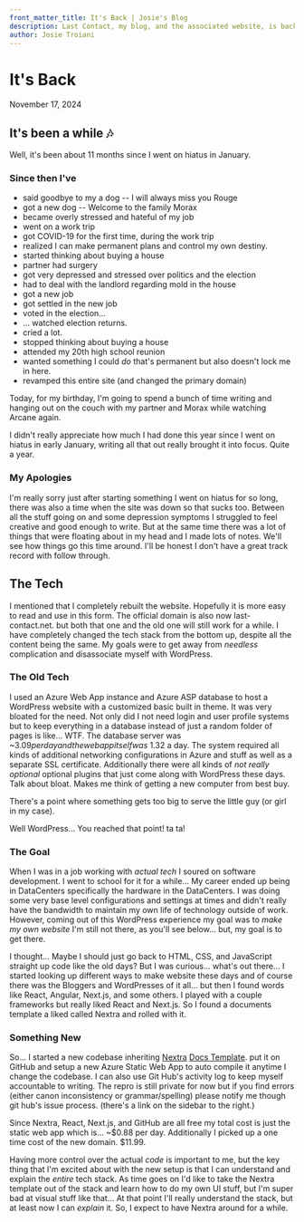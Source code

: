 ```yaml
---
front_matter_title: It's Back | Josie's Blog
description: Last Contact, my blog, and the associated website, is back! Read about it here!
author: Josie Troiani
---
```

# It's Back

November 17, 2024

## It's been a while 🎶

Well, it's been about 11 months since I went on hiatus in January.

### Since then I've

- said goodbye to my a dog -- I will always miss you Rouge
- got a new dog -- Welcome to the family Morax
- became overly stressed and hateful of my job
- went on a work trip
- got COVID-19 for the first time, during the work trip
- realized I can make permanent plans and control my own destiny.
- started thinking about buying a house
- partner had surgery
- got very depressed and stressed over politics and the election
- had to deal with the landlord regarding mold in the house
- got a new job
- got settled in the new job
- voted in the election...
- ... watched election returns.
- cried a lot.
- stopped thinking about buying a house
- attended my 20th high school reunion
- wanted something I could *do* that's permanent but also doesn't lock me in here.
- revamped this entire site (and changed the primary domain)

Today, for my birthday, I'm going to spend a bunch of time writing and hanging out on the couch with my partner and Morax while watching Arcane again.

I didn't really appreciate how much I had done this year since I went on hiatus in early January, writing all that out really brought it into focus. Quite a year.

### My Apologies

I'm really sorry just after starting something I went on hiatus for so long, there was also a time when the site was down so that sucks too. Between all the stuff going on and some depression symptoms I struggled to feel creative and good enough to write. But at the same time there was a lot of things that were floating about in my head and I made lots of notes. We'll see how things go this time around. I'll be honest I don't have a great track record with follow through.

## The Tech

I mentioned that I completely rebuilt the website. Hopefully it is more easy to read and use in this form. The official domain is also now last-contact.net. but both that one and the old one will still work for a while. I have completely changed the tech stack from the bottom up, despite all the content being the same. My goals were to get away from *needless* complication and disassociate myself with WordPress.

### The Old Tech

I used an Azure Web App instance and Azure ASP database to host a WordPress website with a customized basic built in theme. It was very bloated for the need. Not only did I not need login and user profile systems but to keep everything in a database instead of just a random folder of pages is like... WTF. The database server was ~$3.09 per day and the web app itself was ~$1.32 a day. The system required all kinds of additional networking configurations in Azure and stuff as well as a separate SSL certificate. Additionally there were all kinds of *not really optional* optional plugins that just come along with WordPress these days. Talk about bloat. Makes me think of getting a new computer from best buy.

There's a point where something gets too big to serve the little guy (or girl in my case).

Well WordPress... You reached that point! ta ta!

### The Goal

When I was in a job working with *actual tech* I soured on software development. I went to school for it for a while... My career ended up being in DataCenters specifically the hardware in the DataCenters. I was doing some very base level configurations and settings at times and didn't really have the bandwidth to maintain my own life of technology outside of work. However, coming out of this WordPress experience my goal was to *make my own website* I'm still not there, as you'll see below... but, my goal is to get there.

I thought... Maybe I should just go back to HTML, CSS, and JavaScript straight up code like the old days? But I was curious... what's out there... I started looking up different ways to make website these days and of course there was the Bloggers and WordPresses of it all... but then I found words like React, Angular, Next.js, and some others. I played with a couple frameworks but really liked React and Next.js. So I found a documents template a liked called Nextra and rolled with it.

### Something New

So... I started a new codebase inheriting [Nextra](https://nextra.site/) [Docs Template](https://nextra.site/docs/docs-theme). put it on GitHub and setup a new Azure Static Web App to auto compile it anytime I change the codebase. I can also use Git Hub's activity log to keep myself accountable to writing. The repro is still private for now but if you find errors (either canon inconsistency or grammar/spelling) please notify me though git hub's issue process. (there's a link on the sidebar to the right.)

Since Nextra, React, Next.js, and GitHub are all free my total cost is just the static web app which is... ~$0.88 per day. Additionally I picked up a one time cost of the new domain. $11.99.

Having more control over the actual *code* is important to me, but the key thing that I'm excited about with the new setup is that I can understand and explain the *entire* tech stack. As time goes on I'd like to take the Nextra template out of the stack and learn how to do my own UI stuff, but I'm super bad at visual stuff like that... At that point I'll really understand the stack, but at least now I can *explain* it. So, I expect to have Nextra around for a while.
